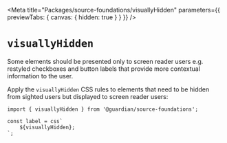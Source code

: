 
<Meta
	title="Packages/source-foundations/visuallyHidden"
	parameters={{ previewTabs: { canvas: { hidden: true } } }}
/>

# `visuallyHidden`

Some elements should be presented only to screen reader users e.g. restyled checkboxes and button labels that provide more contextual information to the user.

Apply the `visuallyHidden` CSS rules to elements that need to be hidden from sighted users but displayed to screen reader users:

```tsx
import { visuallyHidden } from '@guardian/source-foundations';

const label = css`
	${visuallyHidden};
`;
```
